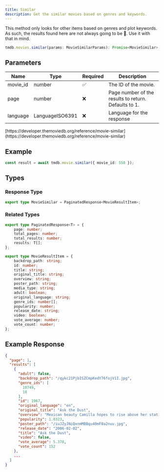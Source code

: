 ```yaml
---
title: Similar
description: Get the similar movies based on genres and keywords.
---
```


This method only looks for other items based on genres and plot keywords.
As such, the results found here are not always going to be 💯. Use it with that in mind.

```typescript
tmdb.movies.similar(params: MovieSimilarParams): Promise<MovieSimilar>; 
```

## Parameters

| Name      | Type   | Required | Description                                      |
|-----------|--------|----------|--------------------------------------------------|
| movie_id  | number         | ✅      | The ID of the movie.                             |
| page   | number | ❌       | Page number of the results to return. Defaults to 1. |
| language   | LanguageISO6391 | ❌       | Language for the response |

<Note title="Reference">
    <p>[https://developer.themoviedb.org/reference/movie-similar](https://developer.themoviedb.org/reference/movie-similar)</p>
</Note>


## Example

```typescript
const result = await tmdb.movie.similar({ movie_id: 550 });
```

## Types

### Response Type

```typescript
export type MovieSimilar = PaginatedResponse<MovieResultItem>;
```

### Related Types

```typescript
export type PaginatedResponse<T> = {
	page: number;
	total_pages: number;
	total_results: number;
	results: T[];
};

export type MovieResultItem = {
	backdrop_path: string;
	id: number;
	title: string;
	original_title: string;
	overview: string;
	poster_path: string;
	media_type: string;
	adult: boolean;
	original_language: string;
	genre_ids: number[];
	popularity: number;
	release_date: string;
	video: boolean;
	vote_average: number;
	vote_count: number;
};
```

## Example Response

```json
{
  "page": 1,
  "results": [
    {
      "adult": false,
      "backdrop_path": "/qykc21PjbISZCmpKedY76fojV1I.jpg",
      "genre_ids": [
        10749,
        18
      ],
      "id": 1967,
      "original_language": "en",
      "original_title": "Ask the Dust",
      "overview": "Mexican beauty Camilla hopes to rise above her station by marrying a wealthy American. That is complicated by meeting Arturo Bandini, a first-generation Italian hoping to land a writing career and a blue-eyed blonde on his arm.",
      "popularity": 1.0323,
      "poster_path": "/iuJZyJNiQxnmMBBqu40mF0a2nuv.jpg",
      "release_date": "2006-02-02",
      "title": "Ask the Dust",
      "video": false,
      "vote_average": 5.378,
      "vote_count": 152
    },
    ...
  ]
}
```